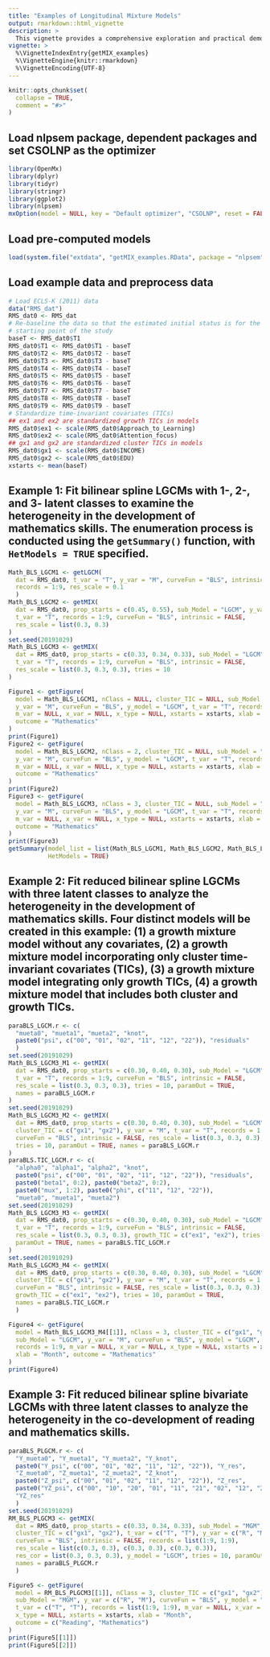 ```yaml
---
title: "Examples of Longitudinal Mixture Models"
output: rmarkdown::html_vignette
description: > 
  This vignette provides a comprehensive exploration and practical demonstrations of the `getMIX()` function. This function is designed for the construction of multiple-group longitudinal models. The models produced by getLGCM(), getLCSM(), getTVC(), getMGM(), and getMediation() can all serve as sub-models within a multiple-group model.
vignette: >
  %\VignetteIndexEntry{getMIX_examples}
  %\VignetteEngine{knitr::rmarkdown}
  %\VignetteEncoding{UTF-8}
---
```


```r
knitr::opts_chunk$set(
  collapse = TRUE,
  comment = "#>"
)
```

## Load nlpsem package, dependent packages and set CSOLNP as the optimizer
```r
library(OpenMx)
library(dplyr)
library(tidyr)
library(stringr)
library(ggplot2)
library(nlpsem)
mxOption(model = NULL, key = "Default optimizer", "CSOLNP", reset = FALSE)
```

## Load pre-computed models
```r
load(system.file("extdata", "getMIX_examples.RData", package = "nlpsem"))
```

## Load example data and preprocess data
```r
# Load ECLS-K (2011) data
data("RMS_dat")
RMS_dat0 <- RMS_dat
# Re-baseline the data so that the estimated initial status is for the
# starting point of the study
baseT <- RMS_dat0$T1
RMS_dat0$T1 <- RMS_dat0$T1 - baseT
RMS_dat0$T2 <- RMS_dat0$T2 - baseT
RMS_dat0$T3 <- RMS_dat0$T3 - baseT
RMS_dat0$T4 <- RMS_dat0$T4 - baseT
RMS_dat0$T5 <- RMS_dat0$T5 - baseT
RMS_dat0$T6 <- RMS_dat0$T6 - baseT
RMS_dat0$T7 <- RMS_dat0$T7 - baseT
RMS_dat0$T8 <- RMS_dat0$T8 - baseT
RMS_dat0$T9 <- RMS_dat0$T9 - baseT
# Standardize time-invariant covariates (TICs)
## ex1 and ex2 are standardized growth TICs in models
RMS_dat0$ex1 <- scale(RMS_dat0$Approach_to_Learning)
RMS_dat0$ex2 <- scale(RMS_dat0$Attention_focus)
## gx1 and gx2 are standardized cluster TICs in models
RMS_dat0$gx1 <- scale(RMS_dat0$INCOME)
RMS_dat0$gx2 <- scale(RMS_dat0$EDU)
xstarts <- mean(baseT)
```

## Example 1: Fit bilinear spline LGCMs with 1-, 2-, and 3- latent classes to examine the heterogeneity in the development of mathematics skills. The enumeration process is conducted using the `getSummary()` function, with `HetModels = TRUE` specified.
```r
Math_BLS_LGCM1 <- getLGCM(
  dat = RMS_dat0, t_var = "T", y_var = "M", curveFun = "BLS", intrinsic = FALSE, 
  records = 1:9, res_scale = 0.1
  )
Math_BLS_LGCM2 <- getMIX(
  dat = RMS_dat0, prop_starts = c(0.45, 0.55), sub_Model = "LGCM", y_var = "M", 
  t_var = "T", records = 1:9, curveFun = "BLS", intrinsic = FALSE, 
  res_scale = list(0.3, 0.3)
)
set.seed(20191029)
Math_BLS_LGCM3 <- getMIX(
  dat = RMS_dat0, prop_starts = c(0.33, 0.34, 0.33), sub_Model = "LGCM", y_var = "M", 
  t_var = "T", records = 1:9, curveFun = "BLS", intrinsic = FALSE, 
  res_scale = list(0.3, 0.3, 0.3), tries = 10
)
```

```r
Figure1 <- getFigure(
  model = Math_BLS_LGCM1, nClass = NULL, cluster_TIC = NULL, sub_Model = "LGCM",
  y_var = "M", curveFun = "BLS", y_model = "LGCM", t_var = "T", records = 1:9,
  m_var = NULL, x_var = NULL, x_type = NULL, xstarts = xstarts, xlab = "Month",
  outcome = "Mathematics"
)
print(Figure1)
Figure2 <- getFigure(
  model = Math_BLS_LGCM2, nClass = 2, cluster_TIC = NULL, sub_Model = "LGCM",
  y_var = "M", curveFun = "BLS", y_model = "LGCM", t_var = "T", records = 1:9,
  m_var = NULL, x_var = NULL, x_type = NULL, xstarts = xstarts, xlab = "Month",
  outcome = "Mathematics"
)
print(Figure2)
Figure3 <- getFigure(
  model = Math_BLS_LGCM3, nClass = 3, cluster_TIC = NULL, sub_Model = "LGCM",
  y_var = "M", curveFun = "BLS", y_model = "LGCM", t_var = "T", records = 1:9,
  m_var = NULL, x_var = NULL, x_type = NULL, xstarts = xstarts, xlab = "Month",
  outcome = "Mathematics"
)
print(Figure3)
getSummary(model_list = list(Math_BLS_LGCM1, Math_BLS_LGCM2, Math_BLS_LGCM3),
           HetModels = TRUE)
```

## Example 2: Fit reduced bilinear spline LGCMs with three latent classes to analyze the heterogeneity in the development of mathematics skills. Four distinct models will be created in this example: (1) a growth mixture model without any covariates, (2) a growth mixture model incorporating only cluster time-invariant covariates (TICs), (3) a growth mixture model integrating only growth TICs, (4) a growth mixture model that includes both cluster and growth TICs.
```r
paraBLS_LGCM.r <- c(
  "mueta0", "mueta1", "mueta2", "knot", 
  paste0("psi", c("00", "01", "02", "11", "12", "22")), "residuals"
  )
set.seed(20191029)
Math_BLS_LGCM3_M1 <- getMIX(
  dat = RMS_dat0, prop_starts = c(0.30, 0.40, 0.30), sub_Model = "LGCM", y_var = "M", 
  t_var = "T", records = 1:9, curveFun = "BLS", intrinsic = FALSE, 
  res_scale = list(0.3, 0.3, 0.3), tries = 10, paramOut = TRUE, 
  names = paraBLS_LGCM.r
)
set.seed(20191029)
Math_BLS_LGCM3_M2 <- getMIX(
  dat = RMS_dat0, prop_starts = c(0.30, 0.40, 0.30), sub_Model = "LGCM", 
  cluster_TIC = c("gx1", "gx2"), y_var = "M", t_var = "T", records = 1:9, 
  curveFun = "BLS", intrinsic = FALSE, res_scale = list(0.3, 0.3, 0.3), 
  tries = 10, paramOut = TRUE, names = paraBLS_LGCM.r
)
paraBLS.TIC_LGCM.r <- c(
  "alpha0", "alpha1", "alpha2", "knot", 
  paste0("psi", c("00", "01", "02", "11", "12", "22")), "residuals",
  paste0("beta1", 0:2), paste0("beta2", 0:2),
  paste0("mux", 1:2), paste0("phi", c("11", "12", "22")), 
  "mueta0", "mueta1", "mueta2")
set.seed(20191029)
Math_BLS_LGCM3_M3 <- getMIX(
  dat = RMS_dat0, prop_starts = c(0.30, 0.40, 0.30), sub_Model = "LGCM", y_var = "M", 
  t_var = "T", records = 1:9, curveFun = "BLS", intrinsic = FALSE, 
  res_scale = list(0.3, 0.3, 0.3), growth_TIC = c("ex1", "ex2"), tries = 10, 
  paramOut = TRUE, names = paraBLS.TIC_LGCM.r
)
set.seed(20191029)
Math_BLS_LGCM3_M4 <- getMIX(
  dat = RMS_dat0, prop_starts = c(0.30, 0.40, 0.30), sub_Model = "LGCM", 
  cluster_TIC = c("gx1", "gx2"), y_var = "M", t_var = "T", records = 1:9,
  curveFun = "BLS", intrinsic = FALSE, res_scale = list(0.3, 0.3, 0.3), 
  growth_TIC = c("ex1", "ex2"), tries = 10, paramOut = TRUE, 
  names = paraBLS.TIC_LGCM.r
  )
```

```r
Figure4 <- getFigure(
  model = Math_BLS_LGCM3_M4[[1]], nClass = 3, cluster_TIC = c("gx1", "gx2"), 
  sub_Model = "LGCM", y_var = "M", curveFun = "BLS", y_model = "LGCM", t_var = "T",
  records = 1:9, m_var = NULL, x_var = NULL, x_type = NULL, xstarts = xstarts, 
  xlab = "Month", outcome = "Mathematics"
)
print(Figure4)
```

## Example 3: Fit reduced bilinear spline bivariate LGCMs with three latent classes to analyze the heterogeneity in the co-development of reading and mathematics skills.
```r
paraBLS_PLGCM.r <- c(
  "Y_mueta0", "Y_mueta1", "Y_mueta2", "Y_knot", 
  paste0("Y_psi", c("00", "01", "02", "11", "12", "22")), "Y_res",
  "Z_mueta0", "Z_mueta1", "Z_mueta2", "Z_knot", 
  paste0("Z_psi", c("00", "01", "02", "11", "12", "22")), "Z_res",
  paste0("YZ_psi", c("00", "10", "20", "01", "11", "21", "02", "12", "22")),
  "YZ_res"
  )
set.seed(20191029)
RM_BLS_PLGCM3 <- getMIX(
  dat = RMS_dat0, prop_starts = c(0.33, 0.34, 0.33), sub_Model = "MGM", 
  cluster_TIC = c("gx1", "gx2"), t_var = c("T", "T"), y_var = c("R", "M"), 
  curveFun = "BLS", intrinsic = FALSE, records = list(1:9, 1:9), 
  res_scale = list(c(0.3, 0.3), c(0.3, 0.3), c(0.3, 0.3)), 
  res_cor = list(0.3, 0.3, 0.3), y_model = "LGCM", tries = 10, paramOut = TRUE, 
  names = paraBLS_PLGCM.r
  )
```

```r
Figure5 <- getFigure(
  model = RM_BLS_PLGCM3[[1]], nClass = 3, cluster_TIC = c("gx1", "gx2"), 
  sub_Model = "MGM", y_var = c("R", "M"), curveFun = "BLS", y_model = "LGCM",
  t_var = c("T", "T"), records = list(1:9, 1:9), m_var = NULL, x_var = NULL, 
  x_type = NULL, xstarts = xstarts, xlab = "Month", 
  outcome = c("Reading", "Mathematics")
)
print(Figure5[[1]])
print(Figure5[[2]])
```


